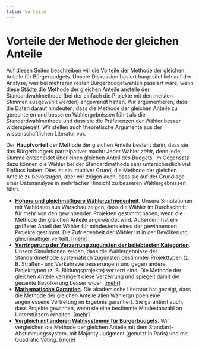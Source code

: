 ```yaml
---
title: Vorteile
---
```


# Vorteile der Methode der gleichen Anteile

Auf diesen Seiten beschreiben wir die Vorteile der Methode der gleichen Anteile für Bürgerbudgets. Unsere Diskussion basiert hauptsächlich auf der Analyse, was bei mehreren realen Bürgerbudgetwahlen passiert wäre, wenn diese Städte die Methode der gleichen Anteile anstelle der Standardwahlmethode (bei der einfach die Projekte mit den meisten Stimmen ausgewählt werden) angewandt hätten. Wir argumentieren, dass die Daten darauf hindeuten, dass die Methode der gleichen Anteile zu gerechteren und besseren Wahlergebnissen führt als die Standardwahlmethode und dass sie die Präferenzen der Wähler besser widerspiegelt. Wir stellen auch theoretische Argumente aus der wissenschaftlichen Literatur vor.

Der **Hauptvorteil** der Methode der gleichen Anteile besteht darin, dass sie das Bürgerbudgets partizipativer macht: Jeder Wähler *zählt*, denn jede Stimme entscheidet über einen gleichen Anteil des Budgets. Im Gegensatz dazu können die Wähler bei der Standardmethode sehr unterschiedlich viel Einfluss haben. Dies ist ein intuitiver Grund, die Methode der gleichen Anteile zu bevorzugen, aber wir zeigen auch, dass sie auf der Grundlage einer Datenanalyse in mehrfacher Hinsicht zu besseren Wahlergebnissen führt.

* [**Höhere und gleichmäßigere Wählerzufriedenheit**](/benefits/metrics). Unsere Simulationen mit Wahldaten aus Warschau zeigen, dass die Wähler im Durchschnitt für mehr von den gewinnenden Projekten gestimmt haben, wenn die Methode der gleichen Anteile angewendet wird. Außerdem hat ein größerer Anteil der Wähler für mindestens eines der gewinnenden Projekte gestimmt. Die Zufriedenheit der Wähler ist in der Bevölkerung gleichmäßiger verteilt. [[mehr]](/benefits/metrics)
* [**Verringerung der Verzerrung zugunsten der beliebtesten Kategorien**](/benefits/categories). Unsere Simulationen zeigen, dass die Wahlergebnisse der Standardmethode systematisch zugunsten bestimmter Projekttypen (z. B. Straßen- und Verkehrsverbesserungen) und gegen andere Projekttypen (z. B. Bildungsprojekte) verzerrt sind. Die Methode der gleichen Anteile verringert diese Verzerrung und spiegelt damit die gesamte Bevölkerung besser wider. [[mehr]](/benefits/categories)
* [**Mathematische Garantien**](/benefits/mathematical-guarantees). Die akademische Literatur hat gezeigt, dass die Methode der gleichen Anteile allen Wählergruppen eine angemessene Vertretung im Ergebnis garantiert. Sie garantiert auch, dass Projekte gewinnen, wenn sie eine bestimmte Mindestanzahl an Unterstützern erhalten. [[mehr]](/benefits/mathematical-guarantees)
* [**Vergleich mit anderen Wahlsystemen für Bürgerbudgets**](/benefits/comparisons). Wir vergleichen die Methode der gleichen Anteile mit dem Standard-Abstimmungssystem, mit Majority Judgment (genutzt in Paris) und mit Quadratic Voting. [[more]](/benefits/comparisons)